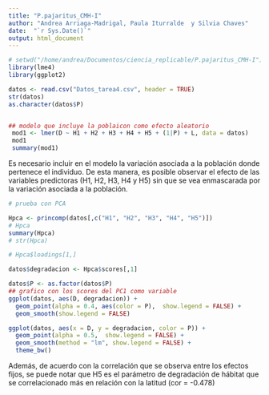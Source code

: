 ```yaml
---
title: "P.pajaritus_CMH-I"
author: "Andrea Arriaga-Madrigal, Paula Iturralde  y Silvia Chaves"
date:  "`r Sys.Date()`"
output: html_document
---
```


```r
# setwd("/home/andrea/Documentos/ciencia_replicable/P.pajaritus_CMH-I")
library(lme4)
library(ggplot2)
```

```r
datos <- read.csv("Datos_tarea4.csv", header = TRUE)
str(datos)
as.character(datos$P)


## modelo que incluye la poblaicon como efecto aleatorio
 mod1 <- lmer(D ~ H1 + H2 + H3 + H4 + H5 + (1|P) + L, data = datos)
 mod1
 summary(mod1)


```

Es necesario incluir en el modelo la variación asociada a la población donde pertenece el individuo. De esta manera, es posible observar el efecto de las variables predictoras (H1, H2, H3, H4 y H5) sin que se vea enmascarada por la variación asociada a la población.



```r
# prueba con PCA

Hpca <- princomp(datos[,c("H1", "H2", "H3", "H4", "H5")])
# Hpca
summary(Hpca)
# str(Hpca)

# Hpca$loadings[1,]

datos$degradacion <- Hpca$scores[,1]
```


```r
datos$P <- as.factor(datos$P)
## grafico con los scores del PC1 como variable
ggplot(datos, aes(D, degradacion)) +
  geom_point(alpha = 0.4, aes(color = P),  show.legend = FALSE) + 
  geom_smooth(show.legend = FALSE)

ggplot(datos, aes(x = D, y = degradacion, color = P)) +
  geom_point(alpha = 0.5,  show.legend = FALSE) + 
  geom_smooth(method = "lm", show.legend = FALSE) + 
  theme_bw()


```

Además, de acuerdo con la correlación que se observa entre los efectos fijos, se puede notar que H5 es el parámetro de degradación de hábitat que se correlacionado más en relación con la latitud (cor = -0.478)